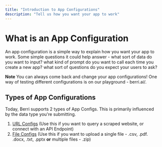 ```yaml
---
title: "Introduction to App Configurations"
description: "Tell us how you want your app to work"
---
```


# What is an App Configuration 

An app configuration is a simple way to explain how you want your app to work. Some simple questions it could help answer - what sort of data do you want to input? what kind of prompt do you want to call each time you create a new app? what sort of questions do you expect your users to ask?

**Note** You can always come back and change your app configurations! One way of testing different configurations is on our playground - berri.ai/. 

## Types of App Configurations 

Today, Berri supports 2 types of App Configs. This is primarily influenced by the data type you're submitting. 

1. [URL Configs](/url_configuration) (Use this if you want to query a scraped website, or connect with an API Endpoint)
2. [File Configs](/file_configuration) (Use this if you want to upload a single file - .csv, .pdf. .docx, .txt, .pptx **or** multiple files - .zip)

